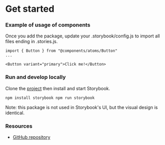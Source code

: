 
<Meta title="Welcome" />

# Get started

### **Example of usage of components**

Once you add the package, update your .storybook/config.js to import all files ending in .stories.js.

```
import { Button } from "@components/atoms/Button"
...

<Button variant="primary">Click me!</Button>
```

### **Run and develop locally**

Clone the [project](https://github.com/Nokkvi96/quiz-app) then install and start Storybook.

`npm install storybook npm run storybook`

Note: this package is not used in Storybook's UI, but the visual design is identical.

### **Resources**

- [GitHub repository](https://github.com/Nokkvi96/quiz-app)
